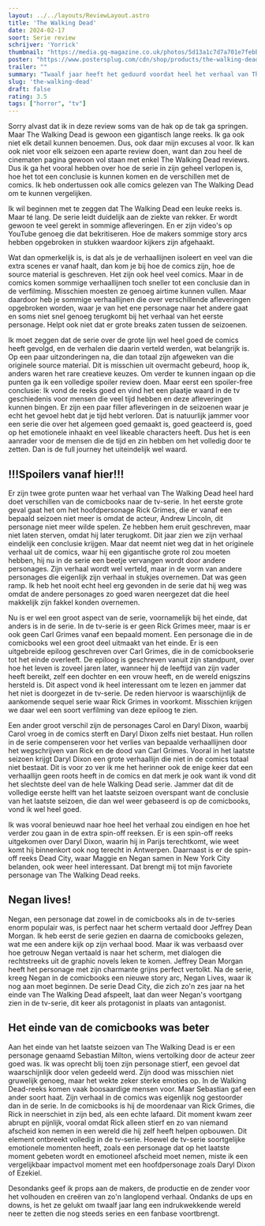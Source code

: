 ```yaml
---
layout: ../../layouts/ReviewLayout.astro
title: 'The Walking Dead'
date: 2024-02-17
soort: Serie review
schrijver: 'Yorrick'
thumbnail: "https://media.gq-magazine.co.uk/photos/5d13a1c7d7a701e7febbb3fc/16:9/w_2560%2Cc_limit/LastDayOnEarth-GQ_05Apr16_AMC_b.jpg"
poster: "https://www.postersplug.com/cdn/shop/products/the-walking-dead-poster-929474_grande.jpg?v=1692903447"
trailer: ""
summary: "Twaalf jaar heeft het geduurd voordat heel het verhaal van The Walking Dead op het kleine scherm is verteld geweest. Met veel highs én lows kijk ik toch met een positief gevoel terug op deze reeks maar vind ik het toch jammer dat er veel is afgeweken van de source material."
slug: 'the-walking-dead'
draft: false
rating: 3.5
tags: ["horror", "tv"]
---
```


Sorry alvast dat ik in deze review soms van de hak op de tak ga springen. Maar The Walking Dead is gewoon een gigantisch lange reeks. Ik ga ook niet elk detail kunnen benoemen. Dus, ook daar mijn excuses al voor. Ik kan ook niet voor elk seizoen een aparte review doen, want dan zou heel de cinematen pagina gewoon vol staan met enkel The Walking Dead reviews. Dus ik ga het vooral hebben over hoe de serie in zijn geheel verlopen is, hoe het tot een conclusie is kunnen komen en de verschillen met de comics. Ik heb ondertussen ook alle comics gelezen van The Walking Dead om te kunnen vergelijken.

Ik wil beginnen met te zeggen dat The Walking Dead een leuke reeks is. Maar té lang. De serie leidt duidelijk aan de ziekte van rekker. Er wordt gewoon te veel gerekt in sommige afleveringen. En er zijn video's op YouTube genoeg die dat bekritiseren. Hoe de makers sommige story arcs hebben opgebroken in stukken waardoor kijkers zijn afgehaakt.

Wat dan opmerkelijk is, is dat als je de verhaallijnen isoleert en veel van die extra scenes er vanaf haalt, dan kom je bij hoe de comics zijn, hoe de source material is geschreven. Het zijn ook heel veel comics. Maar in de comics komen sommige verhaallijnen toch sneller tot een conclusie dan in de verfilming.  Misschien moesten ze genoeg airtime kunnen vullen. Maar daardoor heb je sommige verhaallijnen die over verschillende afleveringen opgebroken worden, waar je van het ene personage naar het andere gaat en soms niet snel genoeg terugkomt bij het verhaal van het eerste personage. Helpt ook niet dat er grote breaks zaten tussen de seizoenen.

Ik moet zeggen dat de serie over de grote lijn wel heel goed de comics heeft gevolgd, en de verhalen die daarin verteld werden, wat belangrijk is. Op een paar uitzonderingen na, die dan totaal zijn afgeweken van die originele source material. Dit is misschien uit overmacht gebeurd, hoop ik, anders waren het rare creatieve keuzes. Om verder te kunnen ingaan op die punten ga ik een volledige spoiler review doen. Maar eerst een spoiler-free conclusie: Ik vond de reeks goed en vind het een plaatje waard in de tv geschiedenis voor mensen die veel tijd hebben en deze afleveringen kunnen bingen. Er zijn een paar filler afleveringen in de seizoenen waar je echt het gevoel hebt dat je tijd hebt verloren. Dat is natuurlijk jammer voor een serie die over het algemeen goed gemaakt is, goed geacteerd is, goed op het emotionele inhaakt en veel likeable characters heeft. Dus het is een aanrader voor de mensen die de tijd en zin hebben om het volledig door te zetten. Dan is de full journey het uiteindelijk wel waard. 

## !!!Spoilers vanaf hier!!!

Er zijn twee grote punten waar het verhaal van The Walking Dead heel hard doet verschillen van de comicbooks naar de tv-serie. In het eerste grote geval gaat het om het hoofdpersonage Rick Grimes, die er vanaf een bepaald seizoen niet meer is omdat de acteur, Andrew Lincoln, dit personage niet meer wilde spelen. Ze hebben hem eruit geschreven, maar niet laten sterven, omdat hij later terugkomt. Dit jaar zien we zijn verhaal eindelijk een conclusie krijgen. Maar dat neemt niet weg dat in het originele verhaal uit de comics, waar hij een gigantische grote rol zou moeten hebben, hij nu in de serie een beetje vervangen wordt door andere personages. Zijn verhaal wordt wel verteld, maar in de vorm van andere personages die eigenlijk zijn verhaal in stukjes overnemen. Dat was geen ramp. Ik heb het nooit echt heel erg gevonden in de serie dat hij weg was omdat de andere personages zo goed waren neergezet dat die heel makkelijk zijn fakkel konden overnemen.

Nu is er wel een groot aspect van de serie, voornamelijk bij het einde, dat anders is in de serie. In de tv-serie is er geen Rick Grimes meer, maar is er ook geen Carl Grimes vanaf een bepaald moment. Een personage die in de comicbooks wel een groot deel uitmaakt van het einde. Er is een uitgebreide epiloog geschreven over Carl Grimes, die in de comicbookserie tot het einde overleeft. De epiloog is geschreven vanuit zijn standpunt, over hoe het leven is zoveel jaren later, wanneer hij de leeftijd van zijn vader heeft bereikt, zelf een dochter en een vrouw heeft, en de wereld enigszins hersteld is. Dit aspect vond ik heel interessant om te lezen en jammer dat het niet is doorgezet in de tv-serie. De reden hiervoor is waarschijnlijk de aankomende sequel serie waar Rick Grimes in voorkomt. Misschien krijgen we daar wel een soort verfilming van deze epiloog te zien.

Een ander groot verschil zijn de personages Carol en Daryl Dixon, waarbij Carol vroeg in de comics sterft en Daryl Dixon zelfs niet bestaat. Hun rollen in de serie compenseren voor het verlies van bepaalde verhaallijnen door het wegschrijven van Rick en de dood van Carl Grimes. Vooral in het laatste seizoen krijgt Daryl Dixon een grote verhaallijn die niet in de comics totaal niet bestaat. Dit is voor zo ver ik me het herinner ook de enige keer dat een verhaallijn geen roots heeft in de comics en dat merk je ook want ik vond dit het slechtste deel van de hele Walking Dead serie. Jammer dat dit de volledige eerste helft van het laatste seizoen overspant want de conclusie van het laatste seizoen, die dan wel weer gebaseerd is op de comicbooks, vond ik wel heel goed.

Ik was vooral benieuwd naar hoe heel het verhaal zou eindigen en hoe het verder zou gaan in de extra spin-off reeksen. Er is een spin-off reeks uitgekomen over Daryl Dixon, waarin hij in Parijs terechtkomt, wie weet komt hij binnenkort ook nog terecht in Antwerpen. Daarnaast is er de spin-off reeks Dead City, waar Maggie en Negan samen in New York City belanden, ook weer heel interessant. Dat brengt mij tot mijn favoriete personage van The Walking Dead reeks.

## Negan lives!

Negan, een personage dat zowel in de comicbooks als in de tv-series enorm populair was, is perfect naar het scherm vertaald door Jeffrey Dean Morgan. Ik heb eerst de serie gezien en daarna de comicbooks gelezen, wat me een andere kijk op zijn verhaal bood. Maar ik was verbaasd over hoe getrouw Negan vertaald is naar het scherm, met dialogen die rechtstreeks uit de graphic novels leken te komen. Jeffrey Dean Morgan heeft het personage met zijn charmante grijns perfect vertolkt. Na de serie, kreeg Negan in de comicbooks een nieuwe story arc, Negan Lives, waar ik nog aan moet beginnen. De serie Dead City, die zich zo'n zes jaar na het einde van The Walking Dead afspeelt, laat dan weer Negan's voortgang zien in de tv-serie, dit keer als protagonist in plaats van antagonist.

## Het einde van de comicbooks was beter

Aan het einde van het laatste seizoen van The Walking Dead is er een personage genaamd Sebastian Milton, wiens vertolking door de acteur zeer goed was. Ik was oprecht blij toen zijn personage stierf, een gevoel dat waarschijnlijk door velen gedeeld werd. Zijn dood was misschien niet gruwelijk genoeg, maar het wekte zeker sterke emoties op. In de Walking Dead-reeks komen vaak boosaardige mensen voor. Maar Sebastian gaf een ander soort haat. Zijn verhaal in de comics was eigenlijk nog gestoorder dan in de serie. In de comicbooks is hij de moordenaar van Rick Grimes, die Rick in neerschiet in zijn bed, als een echte lafaard. Dit moment kwam zeer abrupt en pijnlijk, vooral omdat Rick alleen stierf en zo van niemand afscheid kon nemen in een wereld die hij zelf heeft helpen opbouwen. Dit element ontbreekt volledig in de tv-serie. Hoewel de tv-serie soortgelijke emotionele momenten heeft, zoals een personage dat op het laatste moment gebeten wordt en emotioneel afscheid moet nemen, miste ik een vergelijkbaar impactvol moment met een hoofdpersonage zoals Daryl Dixon of Ezekiel.

Desondanks geef ik props aan de makers, de productie en de zender voor het volhouden en creëren van zo'n langlopend verhaal. Ondanks de ups en downs, is het ze gelukt om twaalf jaar lang een indrukwekkende wereld neer te zetten die nog steeds series en een fanbase voortbrengt.
